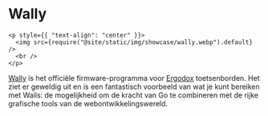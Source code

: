 # Wally

```mdx-code-block
<p style={{ "text-align": "center" }}>
  <img src={require("@site/static/img/showcase/wally.webp").default} />
  <br />
</p>
```

[Wally](https://ergodox-ez.com/pages/wally) is het officiële firmware-programma voor [Ergodox](https://ergodox-ez.com/) toetsenborden. Het ziet er geweldig uit en is een fantastisch voorbeeld van wat je kunt bereiken met Wails: de mogelijkheid om de kracht van Go te combineren met de rijke grafische tools van de webontwikkelingswereld.